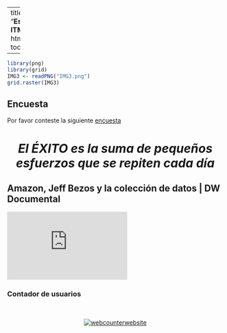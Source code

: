 
---
title: "**Estadística ITM**"
output:
  html_document:
    toc_float: false
   
---

```r
library(png)
library(grid)
IMG3 <- readPNG("IMG3.png")
grid.raster(IMG3)
```




## **Encuesta**

Por favor conteste la siguiente [encuesta](https://docs.google.com/forms/d/e/1FAIpQLSe-lyIiDmro19r9E5ubNdNJNc9J4k_XLTJOaY8dAjCo1P6khg/viewform?vc=0&c=0&w=1)






<center> <h1> *El ÉXITO es la suma de pequeños esfuerzos que se repiten cada día* 

</h1> </center> 




## **Amazon, Jeff Bezos y la colección de datos | DW Documental**

<iframe width="280" height="158" src="https://www.youtube.com/embed/UzGemfwaTT8" frameborder="0" allow="accelerometer; autoplay; encrypted-media; gyroscope; picture-in-picture" allowfullscreen></iframe>




### **Contador de usuarios**

<br/>
<center> 



<!-- hitwebcounter Code START -->


<!-- hitwebcounter Code START -->
<a href="https://www.hitwebcounter.com" target="_blank">
<img src="https://hitwebcounter.com/counter/counter.php?page=7209915&style=0040&nbdigits=5&type=page&initCount=900" title="User Stats" Alt="webcounterwebsite"   border="0" >
</a>                                    
                    


  
                            